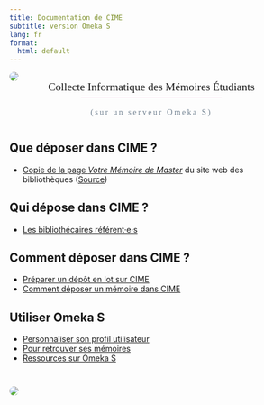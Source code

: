 ```yaml
---
title: Documentation de CIME
subtitle: version Omeka S
lang: fr
format:
  html: default
---
```


```{=html}
<style>
  #title-block-header {
    display: none;
  }
</style>
```

![](img/icon-color.png){fig-align="center" style="border-radius:18px"}

::: {style="text-align:center;font-size:1.4em;font-family:bellefair;margin-top:-1em;"}
Collecte Informatique des Mémoires Étudiants
:::

::: {style="padding-top:.4em;padding-left:1.2em;padding-right:1.2em;margin-top:-1em;margin-bottom:3em;font-family:bellefair;color:slategrey;letter-spacing:3px;border-top:1px solid #e6007e;width:fit-content;margin-left:auto;margin-right:auto"}
(sur un serveur Omeka S)
:::

## Que déposer dans CIME ?

-   [Copie de la page *Votre Mémoire de Master*](que/copieVotreM%C3%A9moire.qmd) du site web des bibliothèques ([Source](https://bibliotheques.univ-pau.fr/fr/appui-a-la-recherche/votre-memoire-de-master.html))

## Qui dépose dans CIME ?

-   [Les bibliothécaires référent·e·s](qui/BibRef.qmd)

## Comment déposer dans CIME ?

-   [Préparer un dépôt en lot sur CIME](comment/pr%C3%A9parerD%C3%A9p%C3%B4tCime.qmd)
-   [Comment déposer un mémoire dans CIME](comment\ProcédureIndiv.qmd)

## Utiliser Omeka S

- [Personnaliser son profil utilisateur](/omeka/PersonnaliserUtilisateur.qmd)
- [Pour retrouver ses mémoires](/omeka/RetrouverSesM%C3%A9moires.qmd)
- [Ressources sur Omeka S](/omeka/RessourcesSurOmeka.qmd)

![](img/tapisserie.gif){fig-align="center" style="border-radius:18px;margin-top:2em;"}